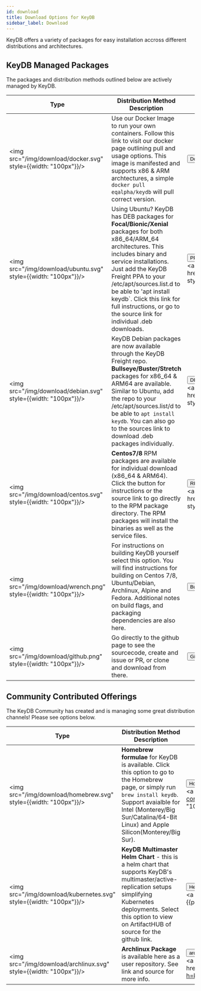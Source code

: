 ```yaml
---
id: download
title: Download Options for KeyDB
sidebar_label: Download
---
```


KeyDB offers a variety of packages for easy installation accross different distributions and architectures. 

## KeyDB Managed Packages

The packages and distribution methods outlined below are actively managed by KeyDB.

| Type | Distribution Method Description  |Link |
|----------------------------------|------------------|---------|
| <img src="/img/download/docker.svg" style={{width: "100px"}}/> | Use our Docker Image to run your own containers. Follow this link to visit our docker page outlining pull and usage options. This image is manifested and supports x86 & ARM archtectures, a simple `docker pull eqalpha/keydb` will pull correct version. | <a href="https://hub.docker.com/r/eqalpha/keydb"><button class="button1">Docker</button></a> |
| <img src="/img/download/ubuntu.svg" style={{width: "100px"}}/> | Using Ubuntu? KeyDB has DEB packages for **Focal/Bionic/Xenial** packages for both x86_64/ARM_64 architectures. This includes binary and service installations. Just add the KeyDB Freight PPA to your /etc/apt/sources.list.d to be able to 'apt install keydb`. Click this link for full instructions, or go to the source link for individual .deb downloads. | <a href="/docs/ppa-deb"><button class="button1">PPA</button></a><br/><a href="https://download.keydb.dev/pkg/open_source/deb/" style={{padding: "10%"}}>source dir</a> |
| <img src="/img/download/debian.svg" style={{width: "100px"}}/> | KeyDB Debian packages are now available through the KeyDB Freight repo. **Bullseye/Buster/Stretch** packages for x86_64 & ARM64 are available. Similar to Ubuntu, add the repo to your /etc/apt/sources.list/d to be able to `apt install keydb`. You can also go to the sources link to download .deb packages individually. | <a href="/docs/ppa-deb"><button class="button1">DEB</button></a><br/><a href="https://download.keydb.dev/pkg/open_source/deb/" style={{padding: "10%"}}>source dir</a> |
| <img src="/img/download/centos.svg" style={{width: "100px"}}/> | **Centos7/8** RPM packages are available for individual download (x86_64 & ARM64). Click the button for instructions or the source link to go directly to the RPM package directory. The RPM packages will install the binaries as well as the service files. | <a href="/docs/rpm"><button class="button1">RPM</button></a><br/><a href="https://download.keydb.dev/pkg/open_source/rpm/" style={{padding: "10%"}}>source dir</a> |
| <img src="/img/download/wrench.png" style={{width: "100px"}}/> | For instructions on building KeyDB yourself select this option. You will find instructions for building on Centos 7/8, Ubuntu/Debian, Archlinux, Alpine and Fedora. Additional notes on build flags, and packaging dependencies are also here. | <a href="/docs/build"><button class="button1">Build</button></a> |
| <img src="/img/download/github.png" style={{width: "100px"}}/> | Go directly to the github page to see the sourcecode, create and issue or PR, or clone and download from there. | <a href="https://github.com/EQ-Alpha/KeyDB"><button class="button1">Github</button></a><br/> |

## Community Contributed Offerings

The KeyDB Community has created and is managing some great distribution channels! Please see options below. 

| Type | Distribution Method Description |Link |
|----------------------------------|------------------|---------|
| <img src="/img/download/homebrew.svg" style={{width: "100px"}}/> | **Homebrew formulae** for KeyDB is available. Click this option to go to the Homebrew page, or simply run `brew install keydb`. Support avaialble for Intel (Monterey/Big Sur/Catalina/64-Bit Linux) and Apple Silicon(Monterey/Big Sur). | <a href="https://formulae.brew.sh/formula/keydb"><button class="button1">HomeBrew</button></a><br/><a href="https://github.com/Homebrew/homebrew-core/blob/HEAD/Formula/keydb.rb" style={{padding: "10%"}}>source dir</a> |
| <img src="/img/download/kubernetes.svg" style={{width: "100px"}}/> | **KeyDB Multimaster Helm Chart** - this is a helm chart that supports KeyDB's multimaster/active-replication setups simplifying Kubernetes deployments. Select this option to view on ArtifactHUB of source for the github link. | <a href="https://artifacthub.io/packages/helm/enapter/keydb"><button class="button1">Helm</button></a><br/><a href="https://github.com/Enapter/charts" style={{padding: "10%"}}>source dir</a> |
| <img src="/img/download/archlinux.svg" style={{width: "100px"}}/> | **Archlinux Package** is available here as a user repository. See link and source for more info. | <a href="https://aur.archlinux.org/packages/keydb"><button class="button1">archlinux</button></a><br/><a href="https://aur.archlinux.org/cgit/aur.git/tree/PKGBUILD?h=keydb" style={{padding: "10%"}}>source dir</a> |
